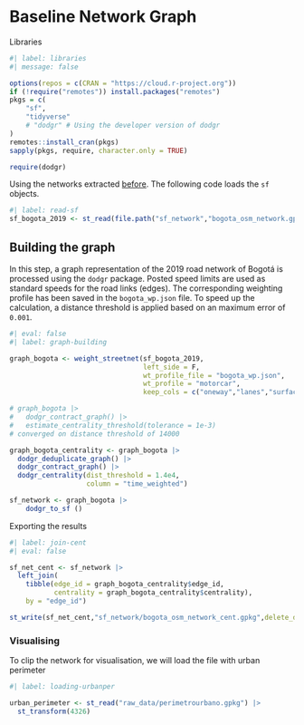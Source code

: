 
# Baseline Network Graph {#sec-graph-bl}

Libraries

```r
#| label: libraries
#| message: false

options(repos = c(CRAN = "https://cloud.r-project.org"))
if (!require("remotes")) install.packages("remotes")
pkgs = c(
    "sf",
    "tidyverse"
    # "dodgr" # Using the developer version of dodgr
)
remotes::install_cran(pkgs)
sapply(pkgs, require, character.only = TRUE)

require(dodgr)
```


Using the networks extracted [before](A1_network.qmd#sec-extrosm). The following code loads the
`sf` objects.
```r
#| label: read-sf
sf_bogota_2019 <- st_read(file.path("sf_network","bogota_osm_network.gpkg"),layer = "network_2019")
```


## Building the graph

In this step, a graph representation of the 2019 road network of Bogotá is processed
using the `dodgr` package. Posted speed limits are used as standard speeds for 
the road links (edges). The corresponding weighting profile
has been saved in the `bogota_wp.json` file. To speed up the calculation, a 
distance threshold is applied based on an maximum error of `0.001`.

```r
#| eval: false
#| label: graph-building

graph_bogota <- weight_streetnet(sf_bogota_2019,
                                 left_side = F,
                                 wt_profile_file = "bogota_wp.json",
                                 wt_profile = "motorcar",
                                 keep_cols = c("oneway","lanes","surface","maxspeed"))

# graph_bogota |>
#   dodgr_contract_graph() |>
#   estimate_centrality_threshold(tolerance = 1e-3)
# converged on distance threshold of 14000

graph_bogota_centrality <- graph_bogota |> 
  dodgr_deduplicate_graph() |>
  dodgr_contract_graph() |>
  dodgr_centrality(dist_threshold = 1.4e4,
                   column = "time_weighted")

sf_network <- graph_bogota |> 
    dodgr_to_sf ()
```

Exporting the results

```r
#| label: join-cent
#| eval: false

sf_net_cent <- sf_network |>
  left_join(
    tibble(edge_id = graph_bogota_centrality$edge_id,
           centrality = graph_bogota_centrality$centrality),
    by = "edge_id")

st_write(sf_net_cent,"sf_network/bogota_osm_network_cent.gpkg",delete_dsn = F,delete_layer = T,layer = "bog_cent_2019")
```


### Visualising

To clip the network for visualisation, we will load the file with urban perimeter 

```r
#| label: loading-urbanper

urban_perimeter <- st_read("raw_data/perimetrourbano.gpkg") |> 
  st_transform(4326)

```







